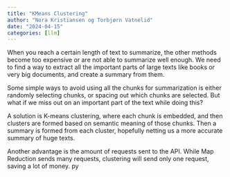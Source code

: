 ```yaml
---
title: "KMeans Clustering"
author: "Nora Kristiansen og Torbjørn Vatnelid"
date: "2024-04-15"
categories: [llm]
---
```


When you reach a certain length of text to summarize, the other methods become too expensive or are not able to summarize well enough. We need to find a way to extract all the important parts of large texts like books or very big documents, and create a summary from them.

Some simple ways to avoid using all the chunks for summarization is either randomly selecting chunks, or spacing out which chunks are selected. But what if we miss out on an important part of the text while doing this?

A solution is K-means clustering, where each chunk is embedded, and then clusters are formed based on semantic meaning of those chunks. Then a summary is formed from each cluster, hopefully netting us a more accurate summary of huge texts.

Another advantage is the amount of requests sent to the API. While Map Reduction sends many requests, clustering will send only one request, saving a lot of money.
py
```python
```